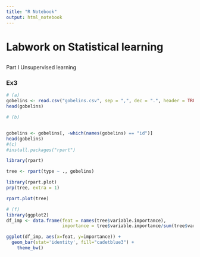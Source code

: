 ```yaml
---
title: "R Notebook"
output: html_notebook
---
```


# Labwork on Statistical learning

## 

Part I
Unsupervised learning

### Ex3

```r
# (a)
gobelins <- read.csv("gobelins.csv", sep = ",", dec = ".", header = TRUE)
head(gobelins)

# (b)


gobelins <- gobelins[, -which(names(gobelins) == "id")]
head(gobelins)
#(c)
#install.packages("rpart")
```

```r
library(rpart)

tree <- rpart(type ~ ., gobelins)

library(rpart.plot)
prp(tree, extra = 1)
```

```r
rpart.plot(tree)

```

```r
# (f)
library(ggplot2)
df_imp <- data.frame(feat = names(tree$variable.importance),
                     importance = tree$variable.importance/sum(tree$variable.importance))

ggplot(df_imp, aes(x=feat, y=importance)) + 
  geom_bar(stat='identity', fill="cadetblue3") + 
    theme_bw()


```
